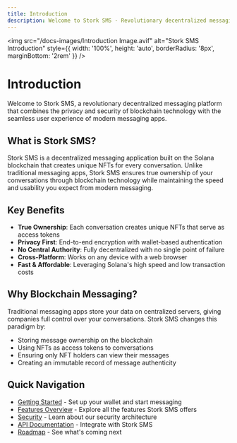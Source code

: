 ```yaml
---
title: Introduction
description: Welcome to Stork SMS - Revolutionary decentralized messaging on Solana blockchain
---
```


<img
  src="/docs-images/Introduction Image.avif"
  alt="Stork SMS Introduction"
  style={{ width: '100%', height: 'auto', borderRadius: '8px', marginBottom: '2rem' }}
/>

# Introduction

Welcome to Stork SMS, a revolutionary decentralized messaging platform that combines the privacy and security of blockchain technology with the seamless user experience of modern messaging apps.

## What is Stork SMS?

Stork SMS is a decentralized messaging application built on the Solana blockchain that creates unique NFTs for every conversation. Unlike traditional messaging apps, Stork SMS ensures true ownership of your conversations through blockchain technology while maintaining the speed and usability you expect from modern messaging.

## Key Benefits

- **True Ownership**: Each conversation creates unique NFTs that serve as access tokens
- **Privacy First**: End-to-end encryption with wallet-based authentication
- **No Central Authority**: Fully decentralized with no single point of failure
- **Cross-Platform**: Works on any device with a web browser
- **Fast & Affordable**: Leveraging Solana's high speed and low transaction costs

## Why Blockchain Messaging?

Traditional messaging apps store your data on centralized servers, giving companies full control over your conversations. Stork SMS changes this paradigm by:

* Storing message ownership on the blockchain
* Using NFTs as access tokens to conversations
* Ensuring only NFT holders can view their messages
* Creating an immutable record of message authenticity

## Quick Navigation

* [Getting Started](getting-started/prerequisites.md) - Set up your wallet and start messaging
* [Features Overview](features/) - Explore all the features Stork SMS offers
* [Security](security/) - Learn about our security architecture
* [API Documentation](api/) - Integrate with Stork SMS
* [Roadmap](roadmap/) - See what's coming next
